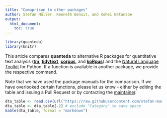 ```yaml
---
title: "Comaprison to other packages"
author: Stefan Müller, Kenneth Benoit, and Kohei Watanabe
output: 
  html_document:
    toc: true
---
```


```r
library(quanteda)
library(knitr)
```
This article compares **quanteda** to alternative R packages for quantitative text analysis ([**tm**](https://cran.r-project.org/web/packages/tm/index.html), [**tidytext**](https://cran.r-project.org/web/packages/tidytext/index.html), [**corpus**](https://cran.r-project.org/web/packages/corpus/index.html), and [**koRpus**](https://cran.r-project.org/web/packages/koRpus/)) and the [Natural Language Toolkit](http://www.nltk.org/index.html) for Python. If a function is available in another package, we provide the respective command. 

Note that we have used the package manuals for the comparison. If we have overlooked certain functions, please let us know - either by editing the table and issuing a Pull Request or by contacting the [maintainer](K.R.Benoit@lse.ac.uk).

```r
dta_table <- read.csv(url("https://raw.githubusercontent.com/stefan-mueller/table-compare-quanteda/master/compare_quanteda.csv"))
dta_table <- dta_table[-2] # exclude "Category" to save space
kable(dta_table, format = "markdown")
```


